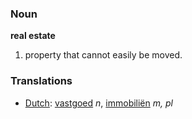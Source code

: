 ===Noun===
'''real estate'''

# property that cannot easily be moved.

===Translations===
*[[Dutch]]: [[vastgoed]] ''n'', [[immobiliën]] ''m, pl''